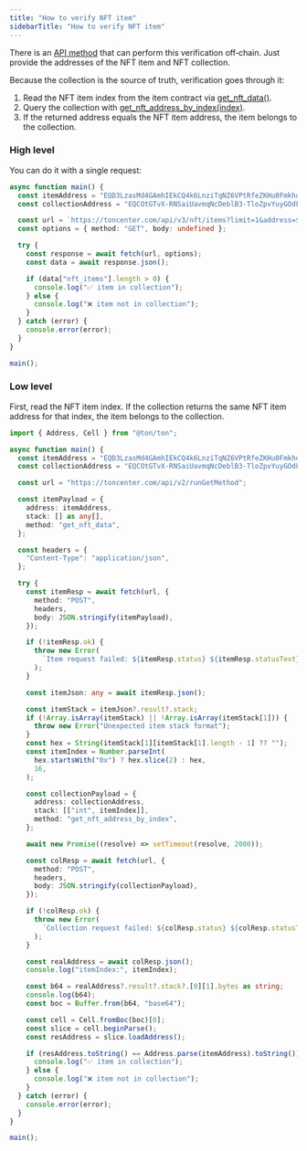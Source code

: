 ```yaml
---
title: "How to verify NFT item"
sidebarTitle: "How to verify NFT item"
---
```



There is an [API method](/ecosystem/rpc/toncenter/v3/nfts/get-nft-items?playground=open) that can perform this verification off‑chain. Just provide the addresses of the NFT item and NFT collection.

Because the collection is the source of truth, verification goes through it:

1. Read the NFT item index from the item contract via [get\_nft\_data()](/standard/tokens/nft/api#get-nft-data).
1. Query the collection with [get\_nft\_address\_by\_index(index)](/standard/tokens/nft/api#get-nft-address-by-index).
1. If the returned address equals the NFT item address, the item belongs to the collection.

### High level

You can do it with a single request:

```ts TypeScript
async function main() {
  const itemAddress = "EQD3LzasMd4GAmhIEkCQ4k6LnziTqNZ6VPtRfeZKHu0Fmkho";
  const collectionAddress = "EQCOtGTvX-RNSaiUavmqNcDeblB3-TloZpvYuyGOdFnfy-1N";

  const url = `https://toncenter.com/api/v3/nft/items?limit=1&address=${itemAddress}&collection_address=${collectionAddress}`;
  const options = { method: "GET", body: undefined };

  try {
    const response = await fetch(url, options);
    const data = await response.json();

    if (data["nft_items"].length > 0) {
      console.log("✅ item in collection");
    } else {
      console.log("❌ item not in collection");
    }
  } catch (error) {
    console.error(error);
  }
}

main();
```

### Low level

First, read the NFT item index. If the collection returns the same NFT item address for that index, the item belongs to the collection.

```ts TypeScript
import { Address, Cell } from "@ton/ton";

async function main() {
  const itemAddress = "EQD3LzasMd4GAmhIEkCQ4k6LnziTqNZ6VPtRfeZKHu0Fmkho";
  const collectionAddress = "EQCOtGTvX-RNSaiUavmqNcDeblB3-TloZpvYuyGOdFnfy-1N";

  const url = "https://toncenter.com/api/v2/runGetMethod";

  const itemPayload = {
    address: itemAddress,
    stack: [] as any[],
    method: "get_nft_data",
  };

  const headers = {
    "Content-Type": "application/json",
  };

  try {
    const itemResp = await fetch(url, {
      method: "POST",
      headers,
      body: JSON.stringify(itemPayload),
    });

    if (!itemResp.ok) {
      throw new Error(
        `Item request failed: ${itemResp.status} ${itemResp.statusText}`,
      );
    }

    const itemJson: any = await itemResp.json();

    const itemStack = itemJson?.result?.stack;
    if (!Array.isArray(itemStack) || !Array.isArray(itemStack[1])) {
      throw new Error("Unexpected item stack format");
    }
    const hex = String(itemStack[1][itemStack[1].length - 1] ?? "");
    const itemIndex = Number.parseInt(
      hex.startsWith("0x") ? hex.slice(2) : hex,
      16,
    );

    const collectionPayload = {
      address: collectionAddress,
      stack: [["int", itemIndex]],
      method: "get_nft_address_by_index",
    };

    await new Promise((resolve) => setTimeout(resolve, 2000));

    const colResp = await fetch(url, {
      method: "POST",
      headers,
      body: JSON.stringify(collectionPayload),
    });

    if (!colResp.ok) {
      throw new Error(
        `Collection request failed: ${colResp.status} ${colResp.statusText}`,
      );
    }

    const realAddress = await colResp.json();
    console.log("itemIndex:", itemIndex);

    const b64 = realAddress?.result?.stack?.[0][1].bytes as string;
    console.log(b64);
    const boc = Buffer.from(b64, "base64");

    const cell = Cell.fromBoc(boc)[0];
    const slice = cell.beginParse();
    const resAddress = slice.loadAddress();

    if (resAddress.toString() == Address.parse(itemAddress).toString()) {
      console.log("✅ item in collection");
    } else {
      console.log("❌ item not in collection");
    }
  } catch (error) {
    console.error(error);
  }
}

main();
```
